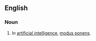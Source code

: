 ==English==

===Noun===
{{en-noun|-}}

# {{lb|en|philosophy|logic}} In [[artificial intelligence]], [[modus ponens]].